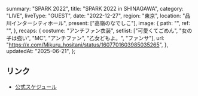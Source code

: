   summary: "SPARK 2022",
  title: "SPARK 2022 in SHINAGAWA",
  category: "LIVE",
  liveType: "GUEST",
  date: "2022-12-27",
  region: "東京",
  location: "品川インターシティホール",
  present: ["高嶺のなでしこ"],
  image: {
    path: "",
    ref: "",
  },
  recaps: {
    costume: "アンチファン衣装",
    setlist: ["可愛くてごめん", "女の子は強い", "MC", "アンチファン", "乙女どもよ。", "ファンサ"],
    url: "https://x.com/Mikuru_hositani/status/1607701603985035265",
  },
  updatedAt: "2025-06-21",
};

## リンク

- [公式スケジュール](https://takanenonadeshiko.jp/?p=618)
